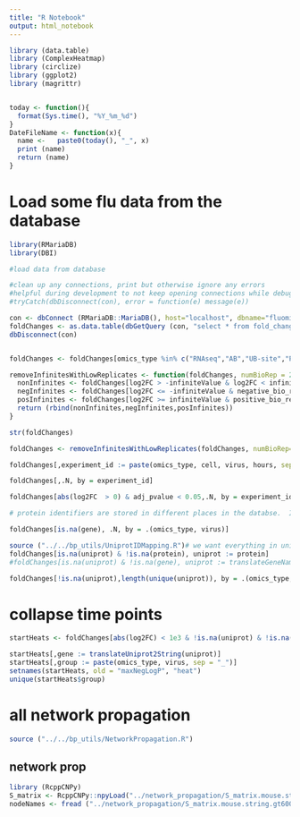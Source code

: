 ```yaml
---
title: "R Notebook"
output: html_notebook
---
```

```r
library (data.table)
library (ComplexHeatmap)
library (circlize)
library (ggplot2)
library (magrittr)


today <- function(){
  format(Sys.time(), "%Y_%m_%d")
}
DateFileName <- function(x){
  name <-   paste0(today(), "_", x)
  print (name)
  return (name)
}
```





# Load some flu data from the database

```R

library(RMariaDB)
library(DBI)

#load data from database

#clean up any connections, print but otherwise ignore any errors
#helpful during development to not keep opening connections while debugging
#tryCatch(dbDisconnect(con), error = function(e) message(e))

con <- dbConnect (RMariaDB::MariaDB(), host="localhost", dbname="fluomics")
foldChanges <- as.data.table(dbGetQuery (con, "select * from fold_change where cell in ('mouse');"))
dbDisconnect(con)


foldChanges <- foldChanges[omics_type %in% c("RNAseq","AB","UB-site","PH-site"),]

removeInfinitesWithLowReplicates <- function(foldChanges, numBioRep = 2, infiniteValue = 1e5){
  nonInfinites <- foldChanges[log2FC > -infiniteValue & log2FC < infiniteValue]
  negInfinites <- foldChanges[log2FC <= -infiniteValue & negative_bio_replicates >= numBioRep,]
  posInfinites <- foldChanges[log2FC >= infiniteValue & positive_bio_replicates >= numBioRep,]
  return (rbind(nonInfinites,negInfinites,posInfinites))
}

str(foldChanges)

foldChanges <- removeInfinitesWithLowReplicates(foldChanges, numBioRep=2)

foldChanges[,experiment_id := paste(omics_type, cell, virus, hours, sep="_")]

foldChanges[,.N, by = experiment_id]

foldChanges[abs(log2FC  > 0) & adj_pvalue < 0.05,.N, by = experiment_id]

# protein identifiers are stored in different places in the databse.  I want to get everyhing in gene

foldChanges[is.na(gene), .N, by = .(omics_type, virus)]
```




```r
source ("../../bp_utils/UniprotIDMapping.R")# we want everything in uniprot
foldChanges[is.na(uniprot) & !is.na(protein), uniprot := protein]
#foldChanges[is.na(uniprot) & !is.na(gene), uniprot := translateGeneName2Uniprot(gene, species = "MOUSE")]

foldChanges[!is.na(uniprot),length(unique(uniprot)), by = .(omics_type, virus, hours)]

```

# collapse time points
```r
startHeats <- foldChanges[abs(log2FC) < 1e3 & !is.na(uniprot) & !is.na(pvalue) & pvalue > 0, .(maxNegLogP = max(-log10(pvalue), na.rm=TRUE)), by = .(omics_type, virus, uniprot)]

startHeats[,gene := translateUniprot2String(uniprot)]
startHeats[,group := paste(omics_type, virus, sep = "_")]
setnames(startHeats, old = "maxNegLogP", "heat")
unique(startHeats$group)
```

# all network propagation

```R
source ("../../bp_utils/NetworkPropagation.R")

```


## network prop
```r
library (RcppCNPy)
S_matrix <- RcppCNPy::npyLoad("../network_propagation/S_matrix.mouse.string.gt600.pr0.20.npy")
nodeNames <- fread ("../network_propagation/S_matrix.mouse.string.gt600.pr0.20.nodeNames.csv")[,gene_name]

```